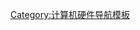 <noinclude>{{NoteTA|G1=資訊科技}}</noinclude>{{Navbox
| name = 电脑基本部件
| title = [[电子计算机]]基本[[计算机硬件|部件]]
| state = {{{state|autocollapse}}}
| listclass = hlist
| group1 = [[输入设备]]
| list1 =
* [[电脑键盘|鍵盤]]
* [[影像掃描器]]
* [[显示卡]]
** [[圖形處理器]]
* [[麦克风]]
* [[定点设备]]
** [[数码绘图板]]
** [[游戏控制器]]
** {{link-en|光筆|Light pen}}
** [[鼠标]]
*** [[光电鼠标|光學]]
** [[指点杆]]
** [[触摸板]]
** [[觸控式螢幕]]
** [[轨迹球]]
* [[盲文显示机]]
* [[声卡]]
** {{link-en|聲音處理器|Sound chip}}
* [[摄像头]]
** {{link-en|虛擬攝影機|Softcam|虛擬}}
| group2 = [[输出设备]]
| list2 =
* [[電腦熒光幕|顯示器]]
** [[電子視覺化顯示器|螢幕]]
* [[盲文显示机]]
* [[打印机]]
** {{link-en|繪圖儀|Plotter}}
*{{link-en|電腦揚聲器|Computer speakers|揚聲器}}
* [[声卡]]
* [[显示卡]]
| group3 = [[移动存储]]
| list3 =
* {{link-en|磁碟組|Disk pack}}
* [[软盘]]
* [[光碟]]
** [[雷射唱片|CD]]
** [[DVD]]
** [[藍光光碟|BD]]
* [[闪存]]
** [[記憶卡]]
** [[闪存盘]]
| group4 = [[机箱]]
| list4 =
* [[中央处理器]]
** [[微处理器]]
* [[主板]]
* [[電腦記憶體|記憶體]]
** [[随机存取存储器|隨機存取]]
** [[非易失性BIOS存儲器|BIOS]]
* [[電腦數據存貯器|數據存貯器]]
** [[硬盘]]
** [[固态硬盘]]
** [[混合固态硬盘]]
* [[電源供應器]]
** [[開關模式電源]]
* [[金屬氧化物半導體場效電晶體]]
** [[功率MOSFET|功率]]
** [[電壓調節模組]]
* [[网卡]]
* {{link-en|傳真數據機|Fax modem}}
* [[擴充卡]]
| group5 = {{tsl|en|Computer port (hardware)|计算机硬件端口|接口}}
| list5 =
* [[以太网]]
* [[IEEE 1394|FireWire]]
* [[并行端口|並列]]
* [[串行端口|序列]]
* [[PS/2接口|PS/2]]
* [[USB]]
* [[Thunderbolt]]
* [[DisplayPort]]／[[HDMI]]／[[DVI]]／[[VGA端子|VGA]]
* [[SATA]]
* [[TRS端子|TRS]]
}}<noinclude>
[[Category:计算机硬件导航模板]]
</noinclude>